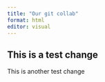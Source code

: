 ```yaml
---
title: "Our git collab"
format: html
editor: visual
---
```


## This is a test change

This is another test change